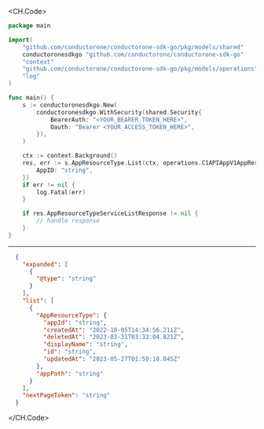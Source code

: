 
<CH.Code>
```go List.go
package main

import(
	"github.com/conductorone/conductorone-sdk-go/pkg/models/shared"
	conductoronesdkgo "github.com/conductorone/conductorone-sdk-go"
	"context"
	"github.com/conductorone/conductorone-sdk-go/pkg/models/operations"
	"log"
)

func main() {
    s := conductoronesdkgo.New(
        conductoronesdkgo.WithSecurity(shared.Security{
            BearerAuth: "<YOUR_BEARER_TOKEN_HERE>",
            Oauth: "Bearer <YOUR_ACCESS_TOKEN_HERE>",
        }),
    )

    ctx := context.Background()
    res, err := s.AppResourceType.List(ctx, operations.C1APIAppV1AppResourceTypeServiceListRequest{
        AppID: "string",
    })
    if err != nil {
        log.Fatal(err)
    }

    if res.AppResourceTypeServiceListResponse != nil {
        // handle response
    }
}
```
---

```json Example Response
  {
    "expanded": [
      {
        "@type": "string"
      }
    ],
    "list": [
      {
        "AppResourceType": {
          "appId": "string",
          "createdAt": "2022-10-05T14:34:56.211Z",
          "deletedAt": "2023-03-31T03:33:04.821Z",
          "displayName": "string",
          "id": "string",
          "updatedAt": "2023-05-27T01:50:18.845Z"
        },
        "appPath": "string"
      }
    ],
    "nextPageToken": "string"
  }
```
</CH.Code>
